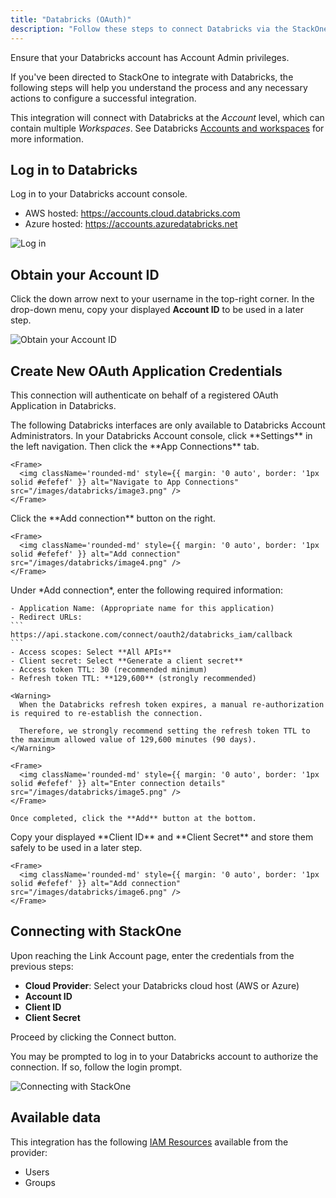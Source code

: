 ```yaml
---
title: "Databricks (OAuth)"
description: "Follow these steps to connect Databricks via the StackOne Hub successfully."
---
```



<Warning>
  Ensure that your Databricks account has Account Admin privileges.
</Warning>

If you've been directed to StackOne to integrate with Databricks, the following steps will help you understand the process and any necessary actions to configure a successful integration.

This integration will connect with Databricks at the *Account* level, which can contain multiple *Workspaces*. See Databricks [Accounts and workspaces](https://docs.databricks.com/en/getting-started/concepts.html#accounts-and-workspaces) for more information.

## Log in to Databricks

Log in to your Databricks account console.
- AWS hosted: https://accounts.cloud.databricks.com
- Azure hosted: https://accounts.azuredatabricks.net

<Frame>
    <img className='rounded-md' style={{ margin: '0 auto', border: '1px solid #efefef' }} alt="Log in" src="/images/databricks/image1.png" />
</Frame>

## Obtain your Account ID

Click the down arrow next to your username in the top-right corner. In the drop-down menu, copy your displayed **Account ID** to be used in a later step.

<Frame>
    <img className='rounded-md' style={{ margin: '0 auto', border: '1px solid #efefef' }} alt="Obtain your Account ID" src="/images/databricks/image2.png" />
</Frame>

## Create New OAuth Application Credentials

This connection will authenticate on behalf of a registered OAuth Application in Databricks.

<Info>
  The following Databricks interfaces are only available to Databricks Account Administrators.
</Info>

<Steps>
  <Step title="Navigate to App Connections">
    In your Databricks Account console, click **Settings** in the left navigation. Then click the **App Connections** tab.
  
    <Frame>
      <img className='rounded-md' style={{ margin: '0 auto', border: '1px solid #efefef' }} alt="Navigate to App Connections" src="/images/databricks/image3.png" />
    </Frame>
  </Step>

  <Step title="Add connection">
    Click the **Add connection** button on the right.
  
    <Frame>
      <img className='rounded-md' style={{ margin: '0 auto', border: '1px solid #efefef' }} alt="Add connection" src="/images/databricks/image4.png" />
    </Frame>
  </Step>

  <Step title="Enter connection details">
    Under *Add connection*, enter the following required information:

    - Application Name: (Appropriate name for this application)
    - Redirect URLs: 
    ```
    https://api.stackone.com/connect/oauth2/databricks_iam/callback
    ```
    - Access scopes: Select **All APIs**
    - Client secret: Select **Generate a client secret**
    - Access token TTL: 30 (recommended minimum)
    - Refresh token TTL: **129,600** (strongly recommended)

    <Warning>
      When the Databricks refresh token expires, a manual re-authorization is required to re-establish the connection.

      Therefore, we strongly recommend setting the refresh token TTL to the maximum allowed value of 129,600 minutes (90 days).
    </Warning>
  
    <Frame>
      <img className='rounded-md' style={{ margin: '0 auto', border: '1px solid #efefef' }} alt="Enter connection details" src="/images/databricks/image5.png" />
    </Frame>

    Once completed, click the **Add** button at the bottom.
  </Step>

  <Step title="Copy new credentials">
    Copy your displayed **Client ID** and **Client Secret** and store them safely to be used in a later step.
  
    <Frame>
      <img className='rounded-md' style={{ margin: '0 auto', border: '1px solid #efefef' }} alt="Add connection" src="/images/databricks/image6.png" />
    </Frame>
  </Step>
</Steps>

## Connecting with StackOne

Upon reaching the Link Account page, enter the credentials from the previous steps:
- **Cloud Provider**: Select your Databricks cloud host (AWS or Azure)
- **Account ID**
- **Client ID**
- **Client Secret**

Proceed by clicking the Connect button.

You may be prompted to log in to your Databricks account to authorize the connection. If so, follow the login prompt.

<Frame>
  <img className='rounded-md' style={{ margin: '0 auto', border: '1px solid #efefef' }} alt="Connecting with StackOne" src="/images/databricks/image7.png" />
</Frame>

<IntegrationFooter />

## Available data

This integration has the following [IAM Resources](https://docs.stackone.com/reference/getting-started-with-your-api) available from the provider:
<ul>
  <li>Users</li>
  <li>Groups</li>
</ul>